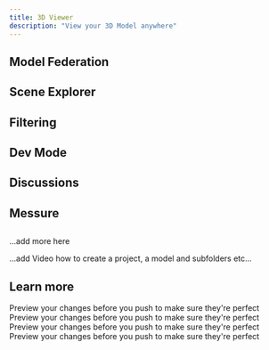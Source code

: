 ```yaml
---
title: 3D Viewer  
description: "View your 3D Model anywhere"
---
```

## Model Federation

## Scene Explorer

## Filtering

## Dev Mode

## Discussions

## Messure

##

...add more here

...add Video how to create a project, a model and subfolders etc...

## Learn more

<CardGroup cols={2}>
    <Card
    title="Workspaces"
    icon="table-columns"
    href="https://mintlify.com/docs/development"
  >
    Preview your changes before you push to make sure they're perfect
  </Card>
  <Card
    title="Connector Settings"
    icon="plug"
    href="https://mintlify.com/docs/development"
  >
    Preview your changes before you push to make sure they're perfect
  </Card>
    <Card
    title="Connectors"
    icon="table-columns"
    href="https://mintlify.com/docs/development"
  >
    Preview your changes before you push to make sure they're perfect
  </Card>
    <Card
    title="Automate"
    icon="arrows-rotate"
    href="https://mintlify.com/docs/development"
  >
    Preview your changes before you push to make sure they're perfect
  </Card>
</CardGroup>